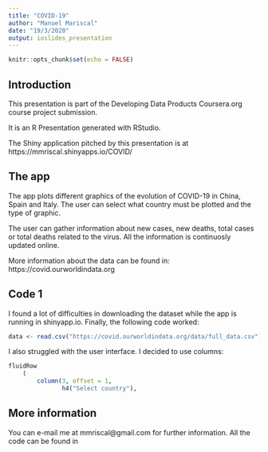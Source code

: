 ---
title: "COVID-19"
author: "Manuel Mariscal"
date: "19/3/2020"
output: ioslides_presentation
---

```{r setup, include=FALSE}
knitr::opts_chunk$set(echo = FALSE)
```

## Introduction

This presentation is part of the Developing Data Products Coursera.org course project submission.

It is an R Presentation generated with RStudio.

The Shiny application pitched by this presentation is at https://mmriscal.shinyapps.io/COVID/

## The app

The app plots different graphics of the evolution of COVID-19 in China, Spain and Italy. The user
can select what country must be plotted and the type of graphic. 

The user can gather information about new cases, new deaths, total cases or total deaths related to 
the virus. All the information is continuosly updated online.

More information about the data can be found in: https://covid.ourworldindata.org


## Code 1

I found a lot of difficulties in downloading the dataset while the app is running in shinyapp.io. Finally,
the following code worked:

```{r eval=FALSE, echo=TRUE}
data <- read.csv("https://covid.ourworldindata.org/data/full_data.csv")
```

I also struggled with the user interface. I decided to use columns:

```{r eval=FALSE, echo=TRUE}
fluidRow
    (
        column(3, offset = 1,
               h4("Select country"),
``` 

## More information

You can e-mail me at mmriscal@gmail.com for further information. All the code can be found in 




